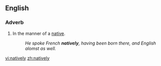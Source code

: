==English==

===Adverb===
{{en-adv|-}}

#In the manner of a [[native]].
#:''He spoke French '''natively''', having been born there, and English alomst as well.''

[[vi:natively]]
[[zh:natively]]